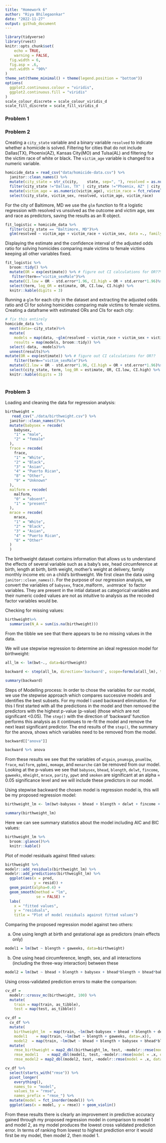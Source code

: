 ```yaml
---
title: "Homework 6"
author: "Riya Bhilegaonkar"
date: "2022-11-27"
output: github_document
---
```


```r
library(tidyverse)
library(rvest)
knitr::opts_chunk$set(
	echo = TRUE,
	warning = FALSE,
  fig.width = 6,
  fig.asp = .6,
  out.width = "90%"
)
theme_set(theme_minimal() + theme(legend.position = "bottom"))
options(
  ggplot2.continuous.colour = "viridis",
  ggplot2.continuous.fill = "viridis"
)
scale_colour_discrete = scale_colour_viridis_d
scale_fill_discrete = scale_fill_viridis_d
```

### Problem 1


### Problem 2
Creating a `city_state` variable and a binary variable `resolved` to indicate whether a homicide is solved. Filtering for cities that do not include Dallas(TX), Phoenix(AZ), Kansas City(MO) and Tulsa(AL) and filtering for the victim race of white or black. The `victim_age` variable is changed to a numeric variable. 

```r
homicide_data = read_csv("data/homicide-data.csv") %>%
  janitor::clean_names() %>%
  mutate(city_state = str_c(city,    state, sep=", "), resolved = as.numeric(disposition == "Closed by arrest"))%>%
  filter(city_state !="Dallas, TX" | city_state !="Phoenix, AZ" | city_state!="Kansas City, MO" | city_state != "Tulsa, AL", victim_race == "White" | victim_race == "Black") %>%
  mutate(victim_age = as.numeric(victim_age), victim_race = fct_relevel(victim_race, "White"))%>%
  select(city_state, victim_sex, resolved, victim_age, victim_race)

```

For the city of Baltimore, MD we use the `glm` function to fit a logistic regression with resolved vs unsolved as the outcome and victim age, sex and race as predictors, saving the results as an R object. 
```r
fit_logistic = homicide_data %>%
  filter(city_state == "Baltimore, MD")%>%
  glm(resolved ~ victim_age + victim_race + victim_sex, data =., family = binomial()) 
```

Displaying the estimate and the confidence interval of the adjusted odds ratio for solving homicides comparing male victims to female victims keeping all other variables fixed.
```r
fit_logistic %>% 
  broom::tidy() %>% 
  mutate(OR = exp(estimate)) %>% # figure out CI calculations for OR??%>%
   filter(term=="victim_sexMale")%>%
  mutate(CI.low = OR - std.error*1.96, CI.high = OR + std.error*1.96)%>%
  select(term, log_OR = estimate, OR, CI.low, CI.high) %>% 
  knitr::kable(digits = 3)
```

Running a `glm` for each city in the dataset and extracting the adjusted odds ratio and CI for solving homicides comparing male victims to female victims. Creating a dataframe with estimated ORs and CIs for each city: 

```r
# fix this entirely
homicide_data %>%
  nest(data=-city_state)%>%
  mutate(
    models = map(data, ~glm(resolved ~ victim_race + victim_sex + victim_age, data=homicide_data, family = binomial()), na.action="na.omit"),
    results = map(models, broom::tidy)) %>%
  select(-data, -models)%>%
  unnest(results)%>%
mutate(OR = exp(estimate)) %>% # figure out CI calculations for OR??
    filter(term=="victim_sexMale")%>%
  mutate(CI.low = OR - std.error*1.96, CI.high = OR + std.error*1.96)%>%
  select(city_state, term, log_OR = estimate, OR, CI.low, CI.high) %>% 
  knitr::kable(digits = 3)
  
```




### Problem 3

Loading and cleaning the data for regression analysis:
```r
birthweight = 
   read_csv("./data/birthweight.csv") %>%
  janitor::clean_names()%>%
  mutate(babysex = recode(
    babysex,
    "1" = "male",
    "2" = "female"
  ),
  frace = recode(
    frace,
    "1" = "White",
    "2" = "Black",
    "3" = "Asian",
    "4" = "Puerto Rican",
    "8" = "Other",
    "9" = "Unknown"
  ),
  malform = recode(
    malform,
    "0" = "absent",
    "1" = "present"
  ),
  mrace = recode(
    mrace,
    "1" = "White",
    "2" = "Black",
    "3" = "Asian",
    "4" = "Puerto Rican",
    "8" = "Other"
  )
  )
```

The birthweight dataset contains information that allows us to understand the effects of several variable such as a baby's sex, head circumference at birth, length at birth, birth weight, mother's weight at delivery, family monthly income etc on a child's birthweight. We first clean the data using `janitor::clean_names()`. For the purpose of our regression analysis, we convert the variables of `babysex`, frace`, `malform`, and `mrace` to factor variables. They are present in the intial dataset as categorical variables and their numeric coded values are not as intuitive to analysis as the recoded factor variables would be. 

Checking for missing values:
```r
birthweight%>%
  summarise(N_A = sum(is.na(birthweight)))
```

From the tibble we see that there appears to be no missing values in the data. 

We will use stepwise regression to determine an ideal regression model for birthweight:
```r
all_lm <- lm(bwt~., data=birthweight)

backward <- step(all_lm, direction='backward', scope=formula(all_lm), trace=0)

summary(backward)
```

Steps of Modelling process:
In order to chose the variables for our model, we use the stepwise approach which compares successive models and identifies the best subsets. For my model I used backward elimination. For this I first started with all the predictions in the model and then removed the predictors with the highest p-value (p-value) (those which are not significant <0.05). The `step()` with the direction of 'backward' function performs this analysis as it continues to re-fit the model and remove the next least significant predictor. The end results of the `step()`, the summary for the anova, shows which variables need to be removed from the model. 

```r
backward[["anova"]]

backward %>% anova
```

From these results we see that the variables of `wtgain`, `pnumsga`, `pnumlbw`, `frace`, `malform`, `ppbmi`, `momage`, and `menarche` can be removed from our model. 
Looking at the p-values we see that `babysex`, `bhead`, `blength`,  `delwt`, `fincome`, `gaweeks`,  `mheight`, `mrace`, `parity`, `ppwt` and `smoken` are significant at an alpha = 0.05 significance level and we will include these predictors in our model.

Using stepwise backward the chosen model is regression model is, this will be my proposed regression model:
```r
birthweight_lm <- lm(bwt~babysex + bhead + blength + delwt + fincome + gaweeks + mheight + mrace + parity + ppwt + smoken, data=birthweight)

summary(birthweight_lm)
```

Here we can see summary statistics about the model including AIC and BIC values:
```r
birthweight_lm %>%
  broom::glance()%>%
  knitr::kable()
```

Plot of model residuals against fitted values:
```r
birthweight %>% 
modelr::add_residuals(birthweight_lm) %>%
modelr::add_predictions(birthweight_lm) %>% 
  ggplot(aes(x = pred, 
             y = resid)) +
  geom_point(alpha=0.4) +
  geom_smooth(method = "lm",
              se = FALSE) +
  labs(
    x = "fitted values",
    y = "residuals",
    title = "Plot of model residuals against fitted values")
```

Comparing the proposed regression model against two others:

(a) One using length at birth and gestational age as predictors (main effects only)
```r
model1 = lm(bwt ~ blength + gaweeks, data=birthweight)
```

(b) One using head circumference, length, sex, and all interactions (including the three-way interaction) between these

```r
model2 = lm(bwt ~ bhead + blength + babysex + bhead*blength + bhead*babysex + blength*babysex + bhead*blength*blength, data=birthweight)
```

Using cross-validated prediction errors to make the comparison:

```r
cv_df =
  modelr::crossv_mc(birthweight, 100) %>% 
  mutate(
    train = map(train, as_tibble),
    test = map(test, as_tibble))
```

```r
cv_df = 
  cv_df %>% 
  mutate(
    birthweight_lm  = map(train, ~lm(bwt~babysex + bhead + blength + delwt + fincome + gaweeks + mheight + mrace + parity + ppwt + smoken, data=.x)),
    model1    = map(train, ~lm(bwt ~ blength + gaweeks, data=.x)),
    model2  = map(train, ~lm(bwt ~ bhead + blength + babysex + bhead*blength + bhead*babysex + blength*babysex + bhead*blength*blength, data=.x))) %>% 
  mutate(
    rmse_birthweight = map2_dbl(birthweight_lm, test, ~modelr::rmse(model = .x, data = .y)),
    rmse_model1    = map2_dbl(model1, test, ~modelr::rmse(model = .x, data = .y)),
    rmse_model2 = map2_dbl(model2, test, ~modelr::rmse(model = .x, data = .y)))

```

```r
cv_df %>% 
  select(starts_with("rmse")) %>% 
  pivot_longer(
    everything(),
    names_to = "model", 
    values_to = "rmse",
    names_prefix = "rmse_") %>%
  mutate(model = fct_inorder(model)) %>% 
  ggplot(aes(x = model, y = rmse)) + geom_violin()
```

From these results there is clearly an improvement in predictive accuracy gained through my proposed regression model in comparison to model 1 and model 2, as my model produces the lowest cross validated prediction error. In terms of ranking from lowest to highest prediction error it would first be my model, then model 2, then model 1. 
